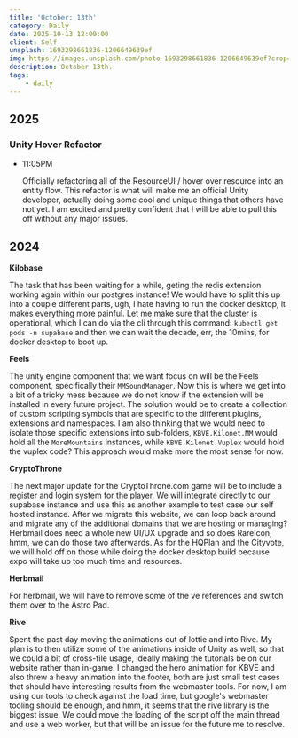 ```yaml
---
title: 'October: 13th'
category: Daily
date: 2025-10-13 12:00:00
client: Self
unsplash: 1693298661836-1206649639ef
img: https://images.unsplash.com/photo-1693298661836-1206649639ef?crop=entropy&cs=srgb&fm=jpg&ixid=MnwzNjM5Nzd8MHwxfHJhbmRvbXx8fHx8fHx8fDE2ODE3NDg2ODY&ixlib=rb-4.0.3&q=85
description: October 13th.
tags:
    - daily
---
```



## 2025

### Unity Hover Refactor

-   11:05PM

    Officially refactoring all of the ResourceUI / hover over resource into an entity flow.
    This refactor is what will make me an official Unity developer, actually doing some cool and unique things that others have not yet.
    I am excited and pretty confident that I will be able to pull this off without any major issues.

## 2024

**Kilobase**

The task that has been waiting for a while, geting the redis extension working again within our postgres instance!
We would have to split this up into a couple different parts, ugh, I hate having to run the docker desktop, it makes everything more painful.
Let me make sure that the cluster is operational, which I can do via the cli through this command: `kubectl get pods -n supabase` and then we can wait the decade, err, the 10mins, for docker desktop to boot up.


**Feels**

The unity engine component that we want focus on will be the Feels component, specifically their `MMSoundManager`.
Now this is where we get into a bit of a tricky mess because we do not know if the extension will be installed in every future project.
The solution would be to create a collection of custom scripting symbols that are specific to the different plugins, extensions and namespaces.
I am also thinking that we would need to isolate those specific extensions into sub-folders, `KBVE.Kilonet.MM` would hold all the `MoreMountains` instances, while `KBVE.Kilonet.Vuplex` would hold the vuplex code?
This approach would make more the most sense for now.

**CryptoThrone**

The next major update for the CryptoThrone.com game will be to include a register and login system for the player.
We will integrate directly to our supabase instance and use this as another example to test case our self hosted instance.
After we migrate this website, we can loop back around and migrate any of the additional domains that we are hosting or managing?
Herbmail does need a whole new UI/UX upgrade and so does RareIcon, hmm, we can do those two afterwards.
As for the HQPlan and the Cityvote, we will hold off on those while doing the docker desktop build because expo will take up too much time and resources.

**Herbmail**

For herbmail, we will have to remove some of the ve references and switch them over to the Astro Pad.

**Rive**

Spent the past day moving the animations out of lottie and into Rive.
My plan is to then utilize some of the animations inside of Unity as well, so that we could a bit of cross-file usage, ideally making the tutorials be on our website rather than in-game.
I changed the hero animation for KBVE and also threw a heavy animation into the footer, both are just small test cases that should have interesting results from the webmaster tools.
For now, I am using our tools to check against the load time, but google's webmaster tooling should be enough, and hmm, it seems that the rive library is the biggest issue.
We could move the loading of the script off the main thread and use a web worker, but that will be an issue for the future me to resolve.